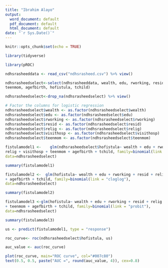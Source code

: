 ```yaml
---
title: "Ibrahim Alayo"
output:
  word_document: default
  pdf_document: default
  html_document: default
date: "`r Sys.Date()`"
---
```


```r
knitr::opts_chunk$set(echo = TRUE)
```

```r
library(tidyverse)
```

```r
library(pROC)
```

```r
ndhsrasheeddata <- read_csv("ndhsrasheed.csv") %>% view()
```

```r
ndhsrasheedselect<-select(ndhsrasheeddata, wealth, edu, rworking, resid, relig, visithosp,
teenmom, agefbirth, hofistula, tchild) 
```

```r
ndhsrasheedselect<-drop_na(ndhsrasheedselect) %>% view()
```

```r
# Factor the columns for logistic regression 
ndhsrasheedselect$wealth <- as.factor(ndhsrasheedselect$wealth) 
ndhsrasheedselect$edu <- as.factor(ndhsrasheedselect$edu) 
ndhsrasheedselect$rworking <- as.factor(ndhsrasheedselect$rworking) 
ndhsrasheedselect$resid <- as.factor(ndhsrasheedselect$resid)
ndhsrasheedselect$relig <- as.factor(ndhsrasheedselect$relig)
ndhsrasheedselect$visithosp <- as.factor(ndhsrasheedselect$visithosp) 
ndhsrasheedselect$teenmom <- as.factor(ndhsrasheedselect$teenmom)
```

```r
fistulamodel1 <-    glm(ndhsrasheedselect$hofistula~ wealth + edu + rworking + resid + 
relig + visithosp + teenmom + agefbirth + tchild, family=binomial(link = "logit"), 
data=ndhsrasheedselect)
```

```r
summary(fistulamodel1)
```

```r
fistulamodel2 <-  glm(hofistula~ wealth + edu + rworking + resid + relig + visithosp + teenmom
+ agefbirth + tchild, family=binomial(link = "cloglog"),
data=ndhsrasheedselect)
```

```r
summary(fistulamodel2)
```

```r
fistulamodel3 <-glm(hofistula~ wealth + edu + rworking + resid + relig + visithosp
+ teenmom + agefbirth + tchild, family=binomial(link = "probit"),
data=ndhsrasheedselect)
```

```r
summary(fistulamodel3)
```

```r
us <- predict(fistulamodel1, type = "response")
```

```r
roc_curve<- roc(ndhsrasheedselect$hofistula, us)
```

```r
auc_value <- auc(roc_curve)
```

```r
plot(roc_curve, main="ROC curve", col="#007c80")
text(0.5, 0.5, paste("AUC =", round(auc_value, 4)), cex=0.8)
```
